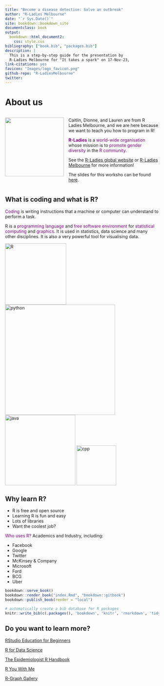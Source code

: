 ```yaml
---
title: "Become a disease detective: Solve an outbreak"
author: "R-Ladies Melbourne"
date: "`r Sys.Date()`"
site: bookdown::bookdown_site
documentclass: book
output:
  bookdown::html_document2:
    css: style.css
bibliography: ["book.bib", "packages.bib"]
description: |
  This is a step-by-step guide for the presentation by 
  R-Ladies Melbourne for "It takes a spark" on 17-Nov-23,
link-citations: yes
favicon: "Images/logo_favicon.png"
github-repo: "R-LadiesMelbourne"
twitter:
---
```


# About us
:::: {style="display: flex;"}

::: {}

![](Images/logo.png){width=2in}  

:::

::: {.col data-latex="{0.1\textwidth}"}
\ 
<!-- a larger empty space to create a bigger gap -->
\ \ \ \ 
:::
::: {}

Caitlin, Dionne, and Lauren are from R Ladies Melbourne, and we are here because we want to teach you how to program in R!

[**R-Ladies**]{style="color:purple"} is a [world-wide organisation]{style="color:purple"} whose mission is to [promote gender diversity]{style="color:purple"} in the [R community]{style="color:purple"}. 

See the [R-Ladies global website](https://rladies.org/) or [R-Ladies Melbourne](https://www.meetup.com/rladies-melbourne) for more information! 

The slides for this worksho can be found [here](https://r-ladiesmelbourne.github.io/It-Takes-a-Spark-Slides/#/TitleSlide).

:::

::::

## What is coding and what is R?


[Coding]{style="color:purple"} is writing instructions that a machine or computer can understand to perform a task.

R is a [programming language]{style="color:purple"} and [free software environment]{style="color:purple"} for [statistical computing]{style="color:purple"} and [graphics]{style="color:purple"}. It is used in statistics, data science and many other disciplines. It is also a very powerful tool for visualising data. 

![R](Images/Rlogo.png){width="200"} ![python](Images/Pythonlogo.png){width="360"} ![java](Images/JavaLogo.png){width="230"} ![cpp](Images/cpplogo.png){width="130"}

## Why learn R?

-   R is free and open source
-   Learning R is fun and easy
-   Lots of libraries
-   Want the coolest job?

[Who uses R?]{style="color:purple"} Academics and Industry, including:

-   Facebook
-   Google
-   Twitter
-   McKinsey & Company
-   Microsoft
-   Ford
-   BCG
-   Uber


```r
bookdown::serve_book()
bookdown::render_book("index.Rmd", "bookdown::gitbook")
bookdown::publish_book(render = "local")
```

```r
# automatically create a bib database for R packages
knitr::write_bib(c(.packages(), 'bookdown', 'knitr', 'rmarkdown', 'tidyverse', 'ggmap'), 'packages.bib')
```


## Do you want to learn more?

[RStudio Education for Beginners](https://education.rstudio.com/learn/beginner/)

[R for Data Science](https://r4ds.had.co.nz/)

[The Epidemiologist R Handbook](https://epirhandbook.com/en/)

[R You With Me](https://rladiessydney.org/courses/ryouwithme/)

[R-Graph Gallery](https://r-graph-gallery.com/)